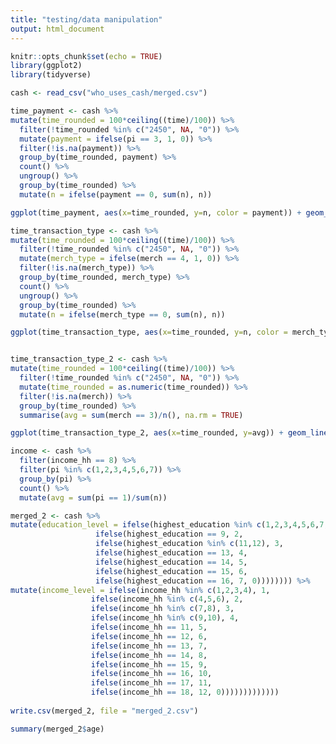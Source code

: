 ```yaml
---
title: "testing/data manipulation"
output: html_document
---
```


```r
knitr::opts_chunk$set(echo = TRUE)
library(ggplot2)
library(tidyverse)
```


```r

cash <- read_csv("who_uses_cash/merged.csv")

time_payment <- cash %>%
mutate(time_rounded = 100*ceiling((time)/100)) %>%
  filter(!time_rounded %in% c("2450", NA, "0")) %>%
  mutate(payment = ifelse(pi == 3, 1, 0)) %>%
  filter(!is.na(payment)) %>% 
  group_by(time_rounded, payment) %>%
  count() %>% 
  ungroup() %>% 
  group_by(time_rounded) %>% 
  mutate(n = ifelse(payment == 0, sum(n), n))

ggplot(time_payment, aes(x=time_rounded, y=n, color = payment)) + geom_point()

time_transaction_type <- cash %>%
mutate(time_rounded = 100*ceiling((time)/100)) %>%
  filter(!time_rounded %in% c("2450", NA, "0")) %>%
  mutate(merch_type = ifelse(merch == 4, 1, 0)) %>%
  filter(!is.na(merch_type)) %>% 
  group_by(time_rounded, merch_type) %>%
  count() %>% 
  ungroup() %>% 
  group_by(time_rounded) %>% 
  mutate(n = ifelse(merch_type == 0, sum(n), n))

ggplot(time_transaction_type, aes(x=time_rounded, y=n, color = merch_type)) + geom_point()


time_transaction_type_2 <- cash %>%
mutate(time_rounded = 100*ceiling((time)/100)) %>%
  filter(!time_rounded %in% c("2450", NA, "0")) %>%
  mutate(time_rounded = as.numeric(time_rounded)) %>%
  filter(!is.na(merch)) %>% 
  group_by(time_rounded) %>%
  summarise(avg = sum(merch == 3)/n(), na.rm = TRUE)

ggplot(time_transaction_type_2, aes(x=time_rounded, y=avg)) + geom_line() + labs(title = "Change in Transaction Ty", x = "Time", y = "Frequency of Transaction Type") + scale_x_continuous(breaks = c(400, 800, 1200, 1600, 2000, 2400), labels=c("4am", "8am", "12pm", "4pm", "8pm", "12am"))

income <- cash %>%
  filter(income_hh == 8) %>%
  filter(pi %in% c(1,2,3,4,5,6,7)) %>%
  group_by(pi) %>%
  count() %>%
  mutate(avg = sum(pi == 1)/sum(n))

merged_2 <- cash %>%
mutate(education_level = ifelse(highest_education %in% c(1,2,3,4,5,6,7,8), 1,
                   ifelse(highest_education == 9, 2,
                   ifelse(highest_education %in% c(11,12), 3,
                   ifelse(highest_education == 13, 4,
                   ifelse(highest_education == 14, 5,
                   ifelse(highest_education == 15, 6, 
                   ifelse(highest_education == 16, 7, 0)))))))) %>%
mutate(income_level = ifelse(income_hh %in% c(1,2,3,4), 1,
                  ifelse(income_hh %in% c(4,5,6), 2,
                  ifelse(income_hh %in% c(7,8), 3,
                  ifelse(income_hh %in% c(9,10), 4,
                  ifelse(income_hh == 11, 5,
                  ifelse(income_hh == 12, 6,
                  ifelse(income_hh == 13, 7,
                  ifelse(income_hh == 14, 8,
                  ifelse(income_hh == 15, 9,
                  ifelse(income_hh == 16, 10,
                  ifelse(income_hh == 17, 11,
                  ifelse(income_hh == 18, 12, 0)))))))))))))
  
write.csv(merged_2, file = "merged_2.csv")

summary(merged_2$age)



```